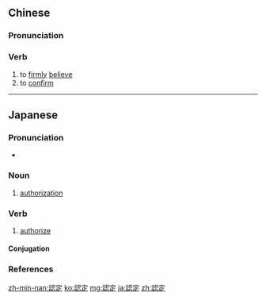 {{also|认定}}
==Chinese==
{{zh-forms|s=认定}}

===Pronunciation===
{{zh-pron
|m=rèndìng
|c=jing6 ding6
|h=pfs=ngin-thin
|mn=qz,tp,xm:līn-tēng/kh,zz:jīn-tēng/qz,xm:līn-tiāⁿ/zz:jīn-tiāⁿ
|cat=v
}}

===Verb===
{{zh-verb}}

# to [[firmly]] [[believe]]
# to [[confirm]]

{{zh-cat|Advanced}}

----

==Japanese==
{{ja-kanjitab|にん|てい|yomi=on}}

===Pronunciation===
* {{ja-pron|にんてい|y=o|acc=0|acc_ref=NHK}}

===Noun===
{{ja-noun|にんてい}}

# [[authorization]]

===Verb===
{{ja-verb-suru|にんてい}}

# [[authorize]]

====Conjugation====
{{ja-suru|にんてい}}

===References===
<references/>

[[zh-min-nan:認定]]
[[ko:認定]]
[[mg:認定]]
[[ja:認定]]
[[zh:認定]]